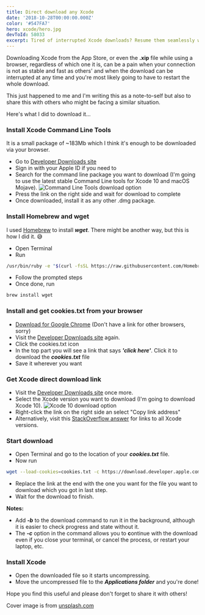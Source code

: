 ```yaml
---
title: Direct download any Xcode
date: '2018-10-28T00:00:00.000Z'
color: '#547FA7'
hero: xcode/hero.jpg
devToId: 58033
excerpt: Tired of interrupted Xcode downloads? Resume them seamlessly with a quick trick
---
```


Downloading Xcode from the App Store, or even the **.xip** file while using a browser, regardless of which one it is, can be a pain when your connection is not as stable and fast as others' and when the download can be interrupted at any time and you're most likely going to have to restart the whole download.

This just happened to me and I'm writing this as a note-to-self but also to share this with others who might be facing a similar situation.

Here's what I did to download it…

### Install Xcode Command Line Tools

It is a small package of ~183Mb which I think it's enough to be downloaded via your browser.

- Go to [Developer Downloads site](https://developer.apple.com/download/more/)
- Sign in with your Apple ID if you need to
- Search for the command line package you want to download (I'm going to use the latest stable Command Line tools for Xcode 10 and macOS Mojave).
  ![Command Line Tools download option](/media/blog/xcode/xcode-1.png)
- Press the link on the right side and wait for download to complete
- Once downloaded, install it as any other .dmg package.

### Install Homebrew and wget

I used [Homebrew](https://brew.sh/) to install **_wget_**. There might be another way, but this is how I did it. 😅

- Open Terminal
- Run

```bash
/usr/bin/ruby -e "$(curl -fsSL https://raw.githubusercontent.com/Homebrew/install/master/install)"
```

- Follow the prompted steps
- Once done, run

```bash
brew install wget
```

### Install and get cookies.txt from your browser

- [Download for Google Chrome](https://chrome.google.com/webstore/detail/cookiestxt/njabckikapfpffapmjgojcnbfjonfjfg) (Don't have a link for other browsers, sorry)
- Visit the [Developer Downloads site](https://developer.apple.com/download/more/) again.
- Click the cookies.txt icon
- In the top part you will see a link that says **_'click here'_**. Click it to download the **_cookies.txt_** file
- Save it wherever you want

### Get Xcode direct download link

- Visit the [Developer Downloads site](https://developer.apple.com/download/more/) once more.
- Select the Xcode version you want to download (I'm going to download Xcode 10).
  ![Xcode 10 download option](/media/blog/xcode/xcode-2.png)
- Right-click the link on the right side an select "Copy link address"
- Alternatively, visit this [StackOverflow answer](https://stackoverflow.com/a/10335943) for links to all Xcode versions.

### Start download

- Open Terminal and go to the location of your **_cookies.txt_** file.
- Now run

```bash
wget --load-cookies=cookies.txt -c https://download.developer.apple.com/Developer_Tools/Xcode_10/Xcode_10.xip
```

- Replace the link at the end with the one you want for the file you want to download which you got in last step.
- Wait for the download to finish.

**Notes:**

- Add **_-b_** to the download command to run it in the background, although it is easier to check progress and state without it.
- The **_-c_** option in the command allows you to **c**ontinue with the download even if you close your terminal, or cancel the process, or restart your laptop, etc.

### Install Xcode

- Open the downloaded file so it starts uncompressing.
- Move the uncompressed file to the **_Applications folder_** and you're done!

Hope you find this useful and please don't forget to share it with others!

Cover image is from [unsplash.com](https://unsplash.com/photos/xNKy-Cu20d4)
